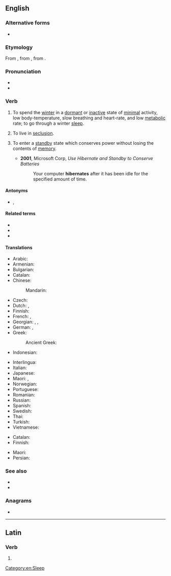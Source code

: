 ==English==

===Alternative forms===
* {{alt|en|hivernate|hybernate}} {{q|both obsolete}}

===Etymology===
From {{etyl|la|en}} {{m|la|hībernātus}}, from {{m|la|hībernō|hībernāre}}, from {{m|la|hībernus||winter}}.

===Pronunciation===
* {{IPA|en|/ˈhaɪbəˌneɪt/}}
* {{audio|en|LL-Q1860 (eng)-Vealhurl-hibernate.wav|Audio (Southern England)}}

===Verb===
{{en-verb}}

# {{lb|en|intransitive|biology}} To spend the [[winter]] in a [[dormant]] or [[inactive]] state of [[minimal]] activity, low body-temperature, slow breathing and heart-rate, and low [[metabolic]] rate; to go through a winter [[sleep]].
#: {{ux|en|Hedgehogs and bears are two of the many mammals that '''hibernate''' in winter.}}
# {{lb|en|intransitive}} To live in [[seclusion]].
# {{lb|en|intransitive|computing}} To enter a [[standby]] state which conserves power without losing the contents of [[memory]].
#* '''2001''', Microsoft Corp, ''Use Hibernate and Standby to Conserve Batteries''
#*: Your computer '''hibernates''' after it has been idle for the specified amount of time.

====Antonyms====
* {{l|en|aestivate}}, {{l|en|estivate}}

====Related terms====
* {{l|en|hibernal}}
* {{l|en|hibernation}}
* {{l|en|hibernator}}

====Translations====
{{trans-top|spend winter time in a dormant or inactive state}}
* Arabic: {{t|ar|أَسْبَتَ}}
* Armenian: {{t+|hy|ձմեռել}}
* Bulgarian: {{t+|bg|зимувам|sc=Cyrl}}
* Catalan: {{t+|ca|hibernar}}
* Chinese:
*: Mandarin: {{t+|cmn|冬眠|tr=dōngmián|sc=Hani}}
* Czech: {{t+|cs|přezimovat}}
* Dutch: {{t+|nl|overwinteren}}, {{t|nl|een winterslaap houden}}
* Finnish: {{t|fi|horrostaa}}
* French: {{t+|fr|hiberner}}, {{t+|fr|hiverner}}
* Georgian: {{t|ka|ზამთრის ძილს მიეცემა}}, {{t|ka|ზამთარს ძილში ატარებს}}, {{t|ka|გამოიზამთრებს}}
* German: {{t|de|Winterschlaf halten}}, {{t+|de|überwintern}}
* Greek:
*: Ancient Greek: {{t|grc|φωλέω}}
* Indonesian: {{t+|id|hibernasi}}
{{trans-mid}}
* Interlingua: {{t|ia|hibernar}}
* Italian: {{t+|it|ibernare}}
* Japanese: {{t+check|ja|冬眠|tr=とうみんする, tōmin-suru|alt=冬眠する|sc=Jpan}} <!-- was "[[冬眠]]する" - assumed inflected form or vocalised spelling; please verify if linking is acceptable. see [[User:Kephir/gadgets/xte#Translation_fixing]] -->
* Maori: {{t|mi|moemakariri}}, {{t|mi|moe-hōtoke}}
* Norwegian: {{t+|no|hibernere}}
* Portuguese: {{t+|pt|hibernar}}
* Romanian: {{t+|ro|hiberna}}
* Russian: {{t+|ru|зимова́ть}}
* Spanish: {{t+|es|hibernar}}
* Swedish: {{t+|sv|övervintra}}
* Thai: {{t|th|จำศีล}}
* Turkish: {{t+|tr|kış uykusuna yatmak}}
* Vietnamese: {{t+|vi|ngủ đông}}
{{trans-bottom}}

{{trans-top|live in seclusion}}
{{trans-mid}}
{{trans-bottom}}

{{trans-top|computer: enter a standby state}}
* Catalan: {{t+|ca|hibernar}}
* Finnish: {{t|fi|mennä nukkumaan}}
{{trans-mid}}
* Maori: {{t|mi|moe-hōtoke}}
* Persian: {{t+|fa|خواب زمستانی|sc=fa-Arab}}
{{trans-bottom}}

===See also===
* {{l|en|oversummer}}
* {{l|en|overwinter}}

===Anagrams===
* {{anagrams|en|a=abeehinrt|breathe in|inbreathe}}

[[Category:en:Sleep]]

----

==Latin==

===Verb===
{{la-verb-form|hībernāte}}

# {{inflection of|la|hībernō||2|p|pres|actv|impr}}